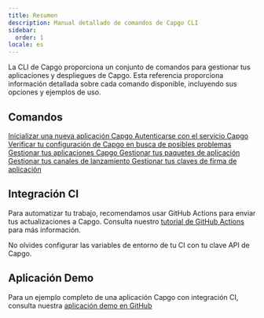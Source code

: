 ```yaml
---
title: Resumen
description: Manual detallado de comandos de Capgo CLI
sidebar:
  order: 1
locale: es
---
```



La CLI de Capgo proporciona un conjunto de comandos para gestionar tus aplicaciones y despliegues de Capgo. Esta referencia proporciona información detallada sobre cada comando disponible, incluyendo sus opciones y ejemplos de uso.

## Comandos

<CardGrid stagger>
  <a href="/init/">
    <Card title="init" icon="rocket">
      Inicializar una nueva aplicación Capgo
    </Card>
  </a>

  <a href="/login/">
    <Card title="login" icon="approve-check">
      Autenticarse con el servicio Capgo
    </Card>
  </a>

  <a href="/doctor/">
    <Card title="doctor" icon="approve-check-circle">
      Verificar tu configuración de Capgo en busca de posibles problemas
    </Card>
  </a>

  <a href="/app/">
    <Card title="app" icon="seti:default">
      Gestionar tus aplicaciones Capgo
    </Card>
  </a>

  <a href="/bundle/">
    <Card title="bundle" icon="seti:html">
      Gestionar tus paquetes de aplicación
    </Card>
  </a>

  <a href="/channel/">
    <Card title="channel" icon="seti:git">
      Gestionar tus canales de lanzamiento
    </Card>
  </a>

  <a href="/key/">
    <Card title="key" icon="seti:lock">
      Gestionar tus claves de firma de aplicación
    </Card>
  </a>
</CardGrid>

## Integración CI

Para automatizar tu trabajo, recomendamos usar GitHub Actions para enviar tus actualizaciones a Capgo. Consulta nuestro [tutorial de GitHub Actions](https://capgoapp/blog/automatic-build-and-release-with-github-actions/) para más información.

No olvides configurar las variables de entorno de tu CI con tu clave API de Capgo.

## Aplicación Demo

Para un ejemplo completo de una aplicación Capgo con integración CI, consulta nuestra [aplicación demo en GitHub](https://githubcom/Cap-go/demo-app/)